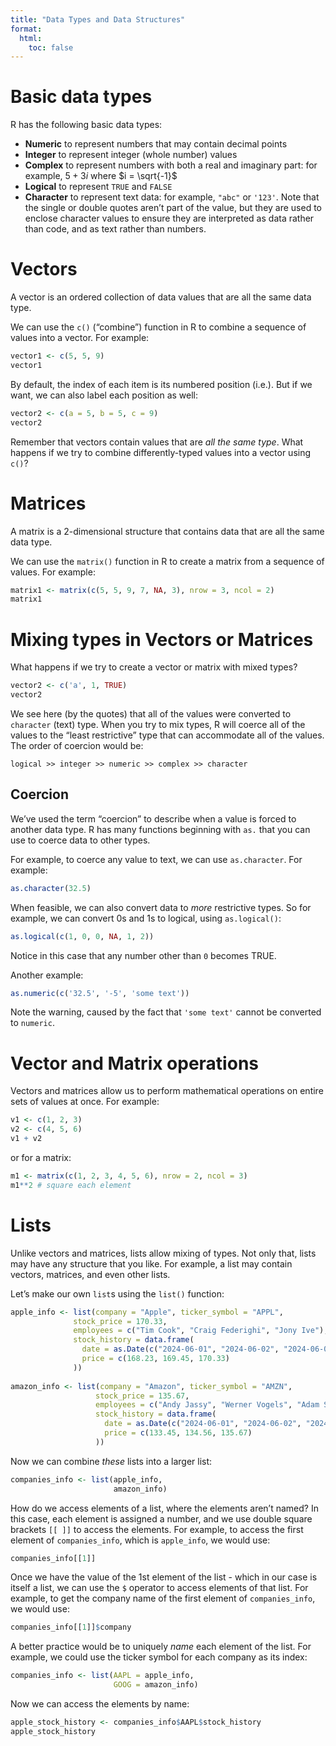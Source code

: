 ```yaml
---
title: "Data Types and Data Structures"
format:
  html:
    toc: false
---
```


# Basic data types

R has the following basic data types:

-   **Numeric** to represent numbers that may contain decimal points
-   **Integer** to represent integer (whole number) values
-   **Complex** to represent numbers with both a real and imaginary part: for example, $5 + 3i$ where $i = \sqrt{-1}$
-   **Logical** to represent `TRUE` and `FALSE` 
-   **Character** to represent text data: for example, `"abc"` or `'123'`.  Note that the single or double quotes aren't part of the value, but they are used to enclose character values to ensure they are interpreted as data rather than code, and as text rather than numbers.

# Vectors

A vector is an ordered collection of data values that are all the same data type.

We can use the `c()` ("combine") function in R to combine a sequence of values into a vector. For example:

```r
vector1 <- c(5, 5, 9)
vector1
```

By default, the index of each item is its numbered position (i.e.). But if we want, we can also label each position as well:

```r
vector2 <- c(a = 5, b = 5, c = 9)
vector2
```

Remember that vectors contain values that are *all the same type*. What happens if we try to combine differently-typed values into a vector using `c()`?

# Matrices

A matrix is a 2-dimensional structure that contains data that are all the same data type.

We can use the `matrix()` function in R to create a matrix from a sequence of values. For example:

```r
matrix1 <- matrix(c(5, 5, 9, 7, NA, 3), nrow = 3, ncol = 2)
matrix1
```

# Mixing types in Vectors or Matrices

What happens if we try to create a vector or matrix with mixed types?

```r
vector2 <- c('a', 1, TRUE)
vector2
```

We see here (by the quotes) that all of the values were converted to `character` (text) type.  When you try to mix types, R will coerce all of the values to the "least restrictive" type that can accommodate all of the values.  The order of coercion would be:

`logical >> integer >> numeric >> complex >> character`

## Coercion

We've used the term "coercion" to describe when a value is forced to another data type.  R has many functions beginning with `as.` that you can use to coerce data to other types.

For example, to coerce any value to text, we can use `as.character`.  For example:

```r
as.character(32.5)
```

When feasible, we can also convert data to *more* restrictive types.  So for example, we can convert 0s and 1s to logical, using `as.logical()`:

```r
as.logical(c(1, 0, 0, NA, 1, 2))
```

Notice in this case that any number other than `0` becomes TRUE.

Another example:

```r
as.numeric(c('32.5', '-5', 'some text'))
```

Note the warning, caused by the fact that `'some text'` cannot be converted to `numeric`.

# Vector and Matrix operations

Vectors and matrices allow us to perform mathematical operations on entire sets of values at once.  For example:

```r
v1 <- c(1, 2, 3)
v2 <- c(4, 5, 6)
v1 + v2
```

or for a matrix:
```r
m1 <- matrix(c(1, 2, 3, 4, 5, 6), nrow = 2, ncol = 3)
m1**2 # square each element
```

# Lists

Unlike vectors and matrices, lists allow mixing of types.  Not only that, lists may have any structure that you like.  For example, a list may contain vectors, matrices, and even other lists.

Let's make our own `list`s using the `list()` function:

```r
apple_info <- list(company = "Apple", ticker_symbol = "APPL",
              stock_price = 170.33,
              employees = c("Tim Cook", "Craig Federighi", "Jony Ive"),
              stock_history = data.frame(
                date = as.Date(c("2024-06-01", "2024-06-02", "2024-06-03")),
                price = c(168.23, 169.45, 170.33)
              ))
              
amazon_info <- list(company = "Amazon", ticker_symbol = "AMZN",
                   stock_price = 135.67,
                   employees = c("Andy Jassy", "Werner Vogels", "Adam Selipsky"),
                   stock_history = data.frame(
                     date = as.Date(c("2024-06-01", "2024-06-02", "2024-06-03")),
                     price = c(133.45, 134.56, 135.67)
                   ))
```

Now we can combine *these* lists into a larger list:

```r
companies_info <- list(apple_info,
                       amazon_info)
```

How do we access elements of a list, where the elements aren't named?  In this case, each element is assigned a number, and we use double square brackets `[[ ]]` to access the elements.  For example, to access the first element of `companies_info`, which is `apple_info`, we would use:

```r
companies_info[[1]]
```

Once we have the value of the 1st element of the list - which in our case is itself a list, we can use the `$` operator to access elements of that list.  For example, to get the company name of the first element of `companies_info`, we would use:

```r
companies_info[[1]]$company
```

A better practice would be to uniquely *name* each element of the list.  For example, we could use the ticker symbol for each company as its index:

```r
companies_info <- list(AAPL = apple_info,
                       GOOG = amazon_info)
```

Now we can access the elements by name:

```r
apple_stock_history <- companies_info$AAPL$stock_history
apple_stock_history
```


